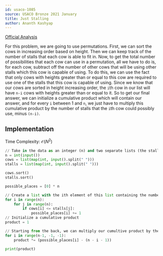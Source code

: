 ```yaml
---
id: usaco-1085
source: USACO Bronze 2021 January
title: Just Stalling
author: Ananth Kashyap
---
```


[Official Analysis](http://www.usaco.org/current/data/sol_prob3_bronze_jan21.html)

For this problem, we are going to use permutations. First, we can sort the cows in increasing order based on
height. Then we can keep track of the number of stalls that each cow is able to fit in. Now, to get the total
number of possibilities that each cow can use in a permutation, all we have to do is, for each cow, subtract
off the number of other cows that will be using other stalls which this cow is capable of using. To do this, we
can use the fact that only cows with heights greater than or equal to this cow are required to use one of the
stalls that this cow is capable of using. Since we know that our cows are sorted in height increasing order,
the $\texttt{i}$th cow in our list will have $\texttt{n-i}$ cows with heights greater than or equal to it. So to
get our final answer, we can initialize a cumulative product which will contain our answer, and for every
$\texttt{i}$ between 1 and $\texttt{n}$, we just have to multiply this cumulative product by the number of
stalls that the $\texttt{i}$th cow could possibly use, minus $\texttt{(n-i)}$.

## Implementation

Time Complexity: $\mathcal{O}(N^2)$

<LanguageSection>

<PySection>

```python
// Take in the data as an integer (n) and two separate lists (the stalls and the cows) using Python standard input.
n = int(input())
cows = list(map(int, input().split(" ")))
stalls = list(map(int, input().split(" ")))

cows.sort()
stalls.sort()

possible_places = [0] * n

// Create a list with the ith element of this list containing the number of stalls that the ith cow in our sorted cows list can use.
for i in range(n):
    for j in range(n):
        if cows[i] <= stalls[j]:
            possible_places[i] += 1
// Initialize a cumulative product
product = 1

// Starting from the back, we can multiply our cumultive product by the number of possibilities of stalls that each cow can take in a permutation, based off of the formula provided in the explanation.
for i in range(n-1, -1, -1):
    product *= (possible_places[i] - (n - i - 1))

print(product)
```

</PySection>

</LanguageSection>
